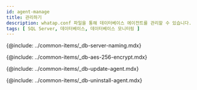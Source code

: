 ```yaml
---
id: agent-manage
title: 관리하기
description: whatap.conf 파일을 통해 데이터베이스 에이전트를 관리할 수 있습니다.
tags: [ SQL Server, 데이터베이스, 데이터베이스 모니터링 ]
---
```


<!-- Postgresql, Oracle 지원 프로세스 모니터링 -->
<!-- {@include: ../common-items/_db-agent-xos-process-monitoring.mdx}-->

<!-- 서버 이름을 임의로 부여해 관리하기 -->
{@include: ../common-items/_db-server-naming.mdx}  

<!-- AES 256 암호화 적용 -->
{@include: ../common-items/_db-aes-256-encrypt.mdx}

<!-- 에이전트 업데이트-->
{@include: ../common-items/_db-update-agent.mdx}

<!-- 에이전트 삭제 -->
{@include: ../common-items/_db-uninstall-agent.mdx}  